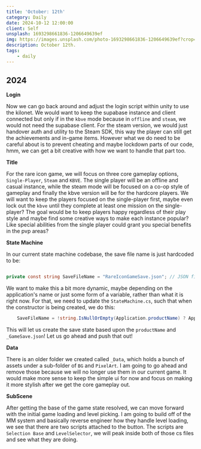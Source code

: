```yaml
---
title: 'October: 12th'
category: Daily
date: 2024-10-12 12:00:00
client: Self
unsplash: 1693298661836-1206649639ef
img: https://images.unsplash.com/photo-1693298661836-1206649639ef?crop=entropy&cs=srgb&fm=jpg&ixid=MnwzNjM5Nzd8MHwxfHJhbmRvbXx8fHx8fHx8fDE2ODE3NDg2ODY&ixlib=rb-4.0.3&q=85
description: October 12th.
tags:
    - daily
---
```



## 2024

**Login**

Now we can go back around and adjust the login script within unity to use the kilonet.
We would want to keep the supabase instance and client connected but only if in the `kbve` mode because in `offline` and `steam`, we would not need the supabase client.
For the steam version, we would just handover auth and utility to the Steam SDK, this way the player can still get the achievements and in-game items.
However what we do need to be careful about is to prevent cheating and maybe lockdown parts of our code, hmm, we can get a bit creative with how we want to handle that part too.

**Title**

For the rare icon game, we will focus on three core gameplay options, `Single-Player`, `Steam` and `KBVE`.
The single player will be an offline and casual instance, while the steam mode will be focused on a co-op style of gameplay and finally the kbve version will be for the hardcore players.
We will want to keep the players focused on the single-player first, maybe even lock out the `kbve` until they complete at least one mission on the single-player?
The goal would be to keep players happy regardless of their play style and maybe find some creative ways to make each instance popular?
Like special abilities from the single player could grant you special benefits in the pvp areas?

**State Machine**

In our current state machine codebase, the save file name is just hardcoded to be:

```c#

private const string SaveFileName = "RareIconGameSave.json"; // JSON file name for saving state

```

We want to make this a bit more dynamic, maybe depending on the application's name or just some form of a variable, rather than what it is right now.
For that, we need to update the `StateMachine.cs`, such that when the constructor is being created, we do this:

```c#
    SaveFileName = !string.IsNullOrEmpty(Application.productName) ? Application.productName + "_GameSave.json" : "RareIconGameSave.json";
```

This will let us create the save state based upon the `productName` and `_GameSave.json`!
Let us go ahead and push that out!

**Data**

There is an older folder we created called `_Data`, which holds a bunch of assets under a sub-folder of `BG` and `PixelArt`.
I am going to go ahead and remove those because we will no longer use them in our current game.
It would make more sense to keep the simple ui for now and focus on making it more stylish after we get the core gameplay out.

**SubScene**

After getting the base of the game state resolved, we can move forward with the initial game loading and level picking.
I am going to build off of the MM system and basically reverse engineer how they handle level loading, we see that there are two scripts attached to the button.
The scripts are `Selection Base` and `LevelSelector`, we will peak inside both of those cs files and see what they are doing.